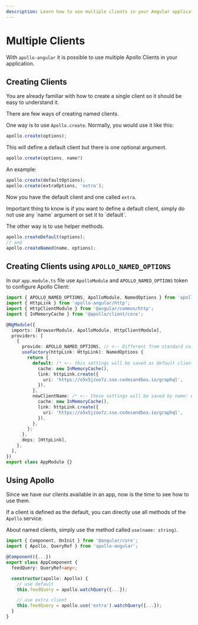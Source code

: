 ```yaml
---
description: Learn how to use multiple clients in your Angular application
---
```



# Multiple Clients

With `apollo-angular` it is possible to use multiple Apollo Clients in your application.

## Creating Clients

You are already familiar with how to create a single client so it should be easy to understand it.

There are few ways of creating named clients.

One way is to use `Apollo.create`. Normally, you would use it like this:

```typescript
apollo.create(options);
```

This will define a default client but there is one optional argument.

```typescript
apollo.create(options, name?)
```

An example:

```typescript
apollo.create(defaultOptions);
apollo.create(extraOptions, 'extra');
```

Now you have the default client and one called `extra`.

<Callout>
  Important thing to know is if you want to define a default client, simply do not use any `name`
  argument or set it to `default`.
</Callout>

The other way is to use helper methods.

```typescript
apollo.createDefault(options);
// and
apollo.createNamed(name, options);
```

## Creating Clients using `APOLLO_NAMED_OPTIONS`

In our `app.module.ts` file use `ApolloModule` and `APOLLO_NAMED_OPTIONS` token to configure Apollo
Client:

```typescript
import { APOLLO_NAMED_OPTIONS, ApolloModule, NamedOptions } from 'apollo-angular';
import { HttpLink } from 'apollo-angular/http';
import { HttpClientModule } from '@angular/common/http';
import { InMemoryCache } from '@apollo/client/core';

@NgModule({
  imports: [BrowserModule, ApolloModule, HttpClientModule],
  providers: [
    {
      provide: APOLLO_NAMED_OPTIONS, // <-- Different from standard initialization
      useFactory(httpLink: HttpLink): NamedOptions {
        return {
          default: /* <-- this settings will be saved as default client */ {
            cache: new InMemoryCache(),
            link: httpLink.create({
              uri: 'https://o5x5jzoo7z.sse.codesandbox.io/graphql',
            }),
          },
          newClientName: /* <-- these settings will be saved by name: newClientName */ {
            cache: new InMemoryCache(),
            link: httpLink.create({
              uri: 'https://o5x5jzoo7z.sse.codesandbox.io/graphql',
            }),
          },
        };
      },
      deps: [HttpLink],
    },
  ],
})
export class AppModule {}
```

## Using Apollo

Since we have our clients available in an app, now is the time to see how to use them.

If a client is defined as the default, you can directly use all methods of the `Apollo` service.

About named clients, simply use the method called `use(name: string)`.

```typescript
import { Component, OnInit } from '@angular/core';
import { Apollo, QueryRef } from 'apollo-angular';

@Component({...})
export class AppComponent {
  feedQuery: QueryRef<any>;

  constructor(apollo: Apollo) {
    // use default
    this.feedQuery = apollo.watchQuery({...});

    // use extra client
    this.feedQuery = apollo.use('extra').watchQuery({...});
  }
}
```
